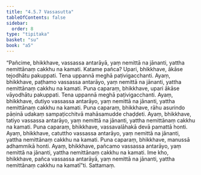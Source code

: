 ```yaml
---
title: "4.5.7 Vassasutta"
tableOfContents: false
sidebar:
  order: 8
type: "tipitaka"
basket: "su"
book: "a5"
---
```



<DynamicBreadcrumb />

<Division number="197" book="a5">

<Paragraph number="1166" book="a5">
“Pañcime, bhikkhave, vassassa antarāyā, yaṃ nemittā na jānanti, yattha nemittānaṃ cakkhu na kamati. Katame pañca? Upari, bhikkhave, ākāse tejodhātu pakuppati. Tena uppannā meghā paṭivigacchanti. Ayaṃ, bhikkhave, paṭhamo vassassa antarāyo, yaṃ nemittā na jānanti, yattha nemittānaṃ cakkhu na kamati.
</Paragraph>

<Paragraph number="1167" book="a5">
Puna caparaṃ, bhikkhave, upari ākāse vāyodhātu pakuppati. Tena uppannā meghā paṭivigacchanti. Ayaṃ, bhikkhave, dutiyo vassassa antarāyo, yaṃ nemittā na jānanti, yattha nemittānaṃ cakkhu na kamati.
</Paragraph>

<Paragraph number="1168" book="a5">
Puna caparaṃ, bhikkhave, rāhu asurindo pāṇinā udakaṃ sampaṭicchitvā mahāsamudde chaḍḍeti. Ayaṃ, bhikkhave, tatiyo vassassa antarāyo, yaṃ nemittā na jānanti, yattha nemittānaṃ cakkhu na kamati.
</Paragraph>

<Paragraph number="1169" book="a5">
Puna caparaṃ, bhikkhave, vassavalāhakā devā pamattā honti. Ayaṃ, bhikkhave, catuttho vassassa antarāyo, yaṃ nemittā na jānanti, yattha nemittānaṃ cakkhu na kamati.
</Paragraph>

<Paragraph number="1170" book="a5">
Puna caparaṃ, bhikkhave, manussā adhammikā honti. Ayaṃ, bhikkhave, pañcamo vassassa antarāyo, yaṃ nemittā na jānanti, yattha nemittānaṃ cakkhu na kamati. Ime kho, bhikkhave, pañca vassassa antarāyā, yaṃ nemittā na jānanti, yattha nemittānaṃ cakkhu na kamatī”ti.

</Paragraph>
</Division>

<Paragraph number="1171" type="center" book="a5">
Sattamaṃ.
</Paragraph>